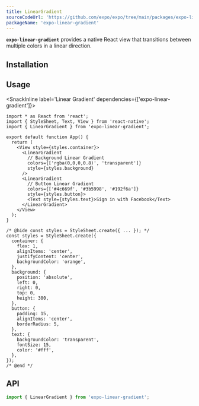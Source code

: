 ```yaml
---
title: LinearGradient
sourceCodeUrl: 'https://github.com/expo/expo/tree/main/packages/expo-linear-gradient'
packageName: 'expo-linear-gradient'
---
```



**`expo-linear-gradient`** provides a native React view that transitions between multiple colors in a linear direction.

<PlatformsSection android emulator ios simulator web />

## Installation

<APIInstallSection />

## Usage

<SnackInline label='Linear Gradient' dependencies={['expo-linear-gradient']}>

```tsx
import * as React from 'react';
import { StyleSheet, Text, View } from 'react-native';
import { LinearGradient } from 'expo-linear-gradient';

export default function App() {
  return (
    <View style={styles.container}>
      <LinearGradient
        // Background Linear Gradient
        colors={['rgba(0,0,0,0.8)', 'transparent']}
        style={styles.background}
      />
      <LinearGradient
        // Button Linear Gradient
        colors={['#4c669f', '#3b5998', '#192f6a']}
        style={styles.button}>
        <Text style={styles.text}>Sign in with Facebook</Text>
      </LinearGradient>
    </View>
  );
}

/* @hide const styles = StyleSheet.create({ ... }); */
const styles = StyleSheet.create({
  container: {
    flex: 1,
    alignItems: 'center',
    justifyContent: 'center',
    backgroundColor: 'orange',
  },
  background: {
    position: 'absolute',
    left: 0,
    right: 0,
    top: 0,
    height: 300,
  },
  button: {
    padding: 15,
    alignItems: 'center',
    borderRadius: 5,
  },
  text: {
    backgroundColor: 'transparent',
    fontSize: 15,
    color: '#fff',
  },
});
/* @end */
```

</SnackInline>

## API

```js
import { LinearGradient } from 'expo-linear-gradient';
```

<APISection packageName="expo-linear-gradient" />
